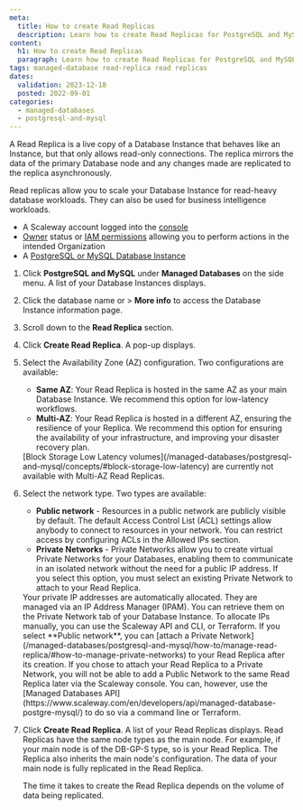 ```yaml
---
meta:
  title: How to create Read Replicas
  description: Learn how to create Read Replicas for PostgreSQL and MySQL databases.
content:
  h1: How to create Read Replicas
  paragraph: Learn how to create Read Replicas for PostgreSQL and MySQL databases.
tags: managed-database read-replica read replicas
dates:
  validation: 2023-12-18
  posted: 2022-09-01
categories:
  - managed-databases
  - postgresql-and-mysql
---
```


A Read Replica is a live copy of a Database Instance that behaves like an Instance, but that only allows read-only connections. The replica mirrors the data of the primary Database node and any changes made are replicated to the replica asynchronously.

Read replicas allow you to scale your Database Instance for read-heavy database workloads. They can also be used for business intelligence workloads.

<Macro id="requirements" />

- A Scaleway account logged into the [console](https://console.scaleway.com)
- [Owner](/identity-and-access-management/iam/concepts/#owner) status or [IAM permissions](/identity-and-access-management/iam/concepts/#permission) allowing you to perform actions in the intended Organization
- A [PostgreSQL or MySQL Database Instance](/managed-databases/postgresql-and-mysql/quickstart)

1. Click **PostgreSQL and MySQL** under **Managed Databases** on the side menu. A list of your Database Instances displays.
2. Click the database name or <Icon name="more" /> > **More info** to access the Database Instance information page.
3. Scroll down to the **Read Replica** section.
4. Click **Create Read Replica**. A pop-up displays.
5. Select the Availability Zone (AZ) configuration. Two configurations are available:

    - **Same AZ**: Your Read Replica is hosted in the same AZ as your main Database Instance. We recommend this option for low-latency workflows.
    - **Multi-AZ**: Your Read Replica is hosted in a different AZ, ensuring the resilience of your Replica. We recommend this option for ensuring the availability of your infrastructure, and improving your disaster recovery plan.

    <Message type="important">
    [Block Storage Low Latency volumes](/managed-databases/postgresql-and-mysql/concepts/#block-storage-low-latency) are currently not available with Multi-AZ Read Replicas.
    </Message>

6. Select the network type. Two types are available:

    - **Public network** - Resources in a public network are publicly visible by default. The default Access Control List (ACL) settings allow anybody to connect to resources in your network. You can restrict access by configuring ACLs in the Allowed IPs section.
    - **Private Networks** - Private Networks allow you to create virtual Private Networks for your Databases, enabling them to communicate in an isolated network without the need for a public IP address. If you select this option, you must select an existing Private Network to attach to your Read Replica.
    <Message type="note">
    Your private IP addresses are automatically allocated. They are managed via an IP Address Manager (IPAM). You can retrieve them on the Private Network tab of your Database Instance. To allocate IPs manually, you can use the Scaleway API and CLI, or Terraform.
    </Message>

    <Message type="important">
    If you select **Public network**, you can [attach a Private Network](/managed-databases/postgresql-and-mysql/how-to/manage-read-replica/#how-to-manage-private-networks) to your Read Replica after its creation. If you chose to attach your Read Replica to a Private Network, you will not be able to add a Public Network to the same Read Replica later via the Scaleway console. You can, however, use the [Managed Databases API](https://www.scaleway.com/en/developers/api/managed-database-postgre-mysql/) to do so via a command line or Terraform.
    </Message>
7. Click **Create Read Replica**. A list of your Read Replicas displays.
    <Message type="important">
    Read Replicas have the same node types as the main node. For example, if your main node is of the DB-GP-S type, so is your Read Replica. The Replica also inherits the main node's configuration. The data of your main node is fully replicated in the Read Replica.
    </Message>

    <Message type="note">
      The time it takes to create the Read Replica depends on the volume of data being replicated.
    </Message>


